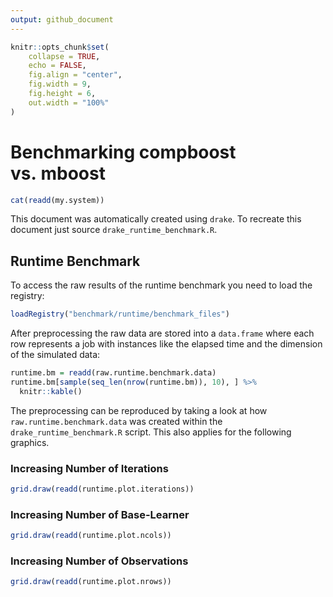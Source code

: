 ```yaml
---
output: github_document
---
```


```r
knitr::opts_chunk$set(
	collapse = TRUE,
	echo = FALSE,
	fig.align = "center",
	fig.width = 9,
	fig.height = 6,
	out.width = "100%"
)
```

# Benchmarking compboost vs. mboost

```r
cat(readd(my.system))
```

This document was automatically created using `drake`. To recreate this document just source `drake_runtime_benchmark.R`. 

## Runtime Benchmark

To access the raw results of the runtime benchmark you need to load the registry:

```r
loadRegistry("benchmark/runtime/benchmark_files")
```

After preprocessing the raw data are stored into a `data.frame` where each row represents a job with instances like the elapsed time and the dimension of the simulated data:

```r
runtime.bm = readd(raw.runtime.benchmark.data)
runtime.bm[sample(seq_len(nrow(runtime.bm)), 10), ] %>%
  knitr::kable()
```

The preprocessing can be reproduced by taking a look at how `raw.runtime.benchmark.data` was created within the `drake_runtime_benchmark.R` script. This also applies for the following graphics.

### Increasing Number of Iterations

```r
grid.draw(readd(runtime.plot.iterations))
```

### Increasing Number of Base-Learner

```r
grid.draw(readd(runtime.plot.ncols))
```

### Increasing Number of Observations

```r
grid.draw(readd(runtime.plot.nrows))
```

<!--
### Memory Benchmark
-->
